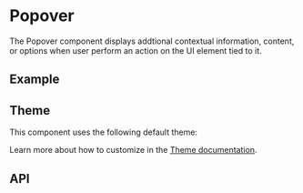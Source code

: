 
<Meta title="Docs/Components/Layers/Popover" />

# Popover
The Popover component displays addtional contextual information, content, or options when user perform an action on the UI element tied to it.

## Example
<Canvas sourceState="shown" of={PopoverStories.Simple} />

## Theme
This component uses the following default theme:

<ThemeRender theme={popoverTheme} />

Learn more about how to customize in the [Theme documentation](?path=/docs/docs-theme-getting-started--docs).


## API
<ArgTypes of={Popover} />
